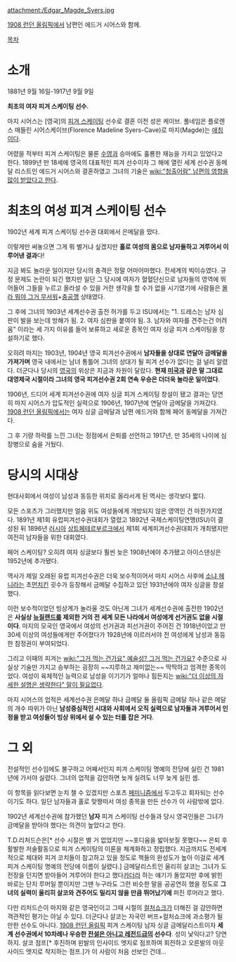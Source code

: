 attachment:/Edgar_Magde_Syers.jpg

[[1908 런던 올림픽]]에서 남편인 에드거 시어스와 함께.

[[목차]]

= 소개 =
1881년 9월 16일-1917년 9월 9일

'''최초의 여자 피겨 스케이팅 선수'''.

마지 시어스는 [영국]의 [[피겨 스케이팅]] 선수로 결혼 이전 성은 케이브. 풀네임은 플로렌스 매들린 시어스케이브(Florence Madeline Syers-Cave)로 마지(Magde)는 [[애칭]]이다.

어렸을 적부터 피겨 스케이팅은 물론 [[수영]]과 승마에도 훌룡한 재능을 가지고 있었다고 한다. 1899년 만 18세에 영국의 대표적인 피겨 선수이자 그 해에 열린 세계 선수권 동메달 리스트인 에드거 시어스와 결혼하였고 그녀의 기술은 [[wiki:"청출어람" 남편의 영향을 많이 받았다고 한다]].

= 최초의 여성 피겨 스케이팅 선수 =
1902년 세계 피겨 스케이팅 선수권 대회에서 은메달을 땄다.

이렇게만 써놓으면 그게 뭐 별거냐 싶겠지만 '''홀로 여성의 몸으로 남자들하고 겨루어서 이루어낸 결과'''다!

지금 봐도 놀라운 일이지만 당시의 충격은 정말 어마어마했다. 전세계의 빅이슈였다. 규정 문제도 논란이 되긴 했지만 일단 그 당시에 여자가 혈혈단신으로 남자들의 영역에 뛰어들어 그들을 누르고 올라설 수 있을 거란 생각을 할 수가 없을 시기였기에 사람들은 [[몰라 뭐야 그거 무서워]]+[[충공깽]] 상태였다.

그 후에 그녀의 1903년 세계선수권 출전 허가를 두고 ISU에서는 "1. 드레스는 남자 심판이 발을 보는데 방해가 됨. 2. 여자 심판을 붙여야 됨. 3. 남자와 여자를 견주는건 어려움" 이라는 세 가지 이유를 들어 보류하고 새로운 종목인 여자 싱글 피겨 스케이팅을 창설하기로 했다.

오히려 마지는 1903년, 1904년 영국 피겨선수권에서 '''남자들을 상대로 연달아 금메달을 가져가며''' 영국 내에서는 남녀 통틀어 그녀의 상대가 될 피겨 선수가 없다는 걸 널리 알렸다. 더군다나 당시의 [[영국]]의 위상은 지금과 차원이 달랐다. '''현재 [[미국]]과 같은 말 그대로 대영제국 시절이라 그녀의 영국 피겨선수권 2회 연속 우승은 더더욱 놀라운 일이었다'''.

1906년, 드디어 세계 피겨선수권에 여자 싱글 피겨 스케이팅 창설이 됐고 결과는 당연히 마지 시어스가 압도적인 실력으로 1906년, 1907년에 연달아 금메달을 가져갔다. [[1908 런던 올림픽]]에서는 여자 싱글 금메달과 남편 에드거와 함께 페어 동메달을 가져간다.

그 후 기량 하락를 느낀 그녀는 정점에서 은퇴를 선언하고 1917년, 만 35세의 나이에 심장병으로 숨을 거뒀다.

= 당시의 시대상 =
현대사회에서 여성이 남성과 동등한 위치로 올라서게 된 역사는 생각보다 짧다.

모든 스포츠가 그러했지만 얼음 위도 여성들에게 개방되지 않은 영역인 건 마찬가지였다. 1891년 제1회 유럽피겨선수권대회가 열렸고 1892년 국제스케이팅연맹(ISU)이 결성된 뒤 1896년 [[러시아]] [[상트페테르부르크]]에서 제1회 세계피겨선수권대회가 개최됐지만 여전히 남자들을 위한 대회였다.

페어 스케이팅? 오히려 여자 싱글보다 훨씬 늦은 1908년에야 추가됐고 아이스댄싱은 1952년에 추가됐다.

역사가 제일 오래된 유럽 피겨선수권은 더욱 보수적이어서 마지 시어스 사후에 [[소냐 헤니]]라는 초[[먼치킨]] 굇수가 등장해서 금메달 수집하고 있던 1931년에야 여자 싱글을 창설했다.

이런 보수적이었던 빙상계가 놀라울 것도 아닌게 그녀가 세계선수권에 출전한 1902년은 '''사실상 [[뉴질랜드]]를 제외한 거의 전 세계 모든 나라에서 여성에게 선거권도 없을 시절이다'''. 마지의 모국인 영국에서 여성의 선거권과 피선거권이 주어진 건 1918년이었고 만 30세 이상의 여성들에게만 주어졌다가 1928년에 이르러서야 전 여성에게 남성과 동등한 참정권이 부여되었다.

그리고 이때의 피겨는 [[wiki:"그거 먹는 건가요" 예술성? 그거 먹는 건가요?]] 수준으로 사실상 기술만 가지고 승부하는 굉장히 ~~지루하고 재미없는~~ 딱딱하고 엄격한 종목이었다. 여성이 육체적인 능력으로 남성을 이기기가 얼마나 힘든지는 [[wiki:"더 이상의 자세한 설명은 생략한다" 말이 필요없다]].

마지 시어스의 업적은 세계선수권 은메달 하나 금메달 둘 올림픽 금메달 하나 같은 메달의 개수 따위가 아닌 '''남성중심적인 시대와 사회에서 오직 실력으로 남자들과 겨루어서 인정을 받고 여성들이 빙상 위에서 설 수 있는 터를 잡은 거다'''.

= 그 외 =
전설적인 선수임에도 불구하고 어째서인지 피겨 스케이팅 명예의 전당에 실린 건 1981년에 가서야 실렸다. 그녀의 업적을 감안하면 늦게 실려도 너무 늦게 실린 셈.

이 항목을 읽다보면 눈치 챌 수 있겠지만 스포츠 [[페미니즘]]에서 두고두고 회자되는 선수이기도 하다. 일단 남자들과 홀로 맞짱떠서 여성 종목을 만든 선수가 이 사람밖에 없다.

1902년 세계선수권에 참가했던 '''남자''' 피겨 스케이팅 선수들과 당시 영국인들은 그녀가 금메달을 받아야 했다는 의견이 높았다고 한다.

T.D.리처드슨은[* 선수 시절은 별 거 없었지만 ~~포디움을 밟아보질 못했다~~ 은퇴 후 활발한 저술활동으로 피겨 스케이팅의 이론을 체계화하고 정립했다. 지금까지도 전세계적으로 체대와 피겨 코치들이 참고하고 있을 정도로 책들의 완성도가 높아 이걸로 세계 피겨 스케이팅 명예의 전당에 이름이 실렸다.] 금메달리스트인 울리히 살코는 그녀가 도전장을 던지면 받아들어 겨루어야 한다고 했다[[카더라]] 하는 얘기가 돌았지만 후에 밝힌 바로는 단지 루머일 뿐이지만 그땐 누구라도 그런 비슷한 말을 공공연히 했을 정도로 '''그녀의 실력이 울리히 살코와 견주어도 밀리지 않을 만큼 뛰어났기에''' 퍼진 루머라고 했다.

다만 리처드슨이 마지와 같은 영국인이고 그때 시절의 [[컬처쇼크]]가 더해진 걸 감안하면 객관적인 평가는 아닐 수 있다. 더군다나 살코는 자국민 버프+컬처쇼크에 과소평가 될 만한 선수도 아니다. [[1908 런던 올림픽]] 피겨 스케이팅 남자 싱글 금메달리스트이자 '''세계 선수권에서 10차례나 우승한 [[전설은 아니고 레전드급]]의 선수다'''. 성이 낯익다고? 당연하지. 살코 점프[* 후진하며 왼발의 인사이드 엣지로 점프하여 회전하고 오른발의 아웃사이드 엣지로 착지하는 점프.]가 이 사람이 처음 선보인 건데...

